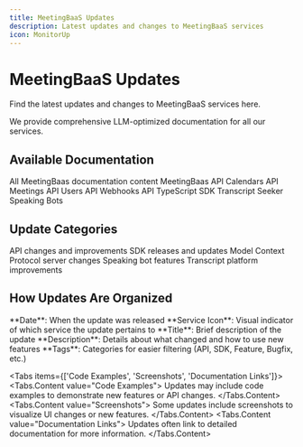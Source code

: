 ```yaml
---
title: MeetingBaaS Updates
description: Latest updates and changes to MeetingBaaS services
icon: MonitorUp
---
```


# MeetingBaaS Updates

Find the latest updates and changes to MeetingBaaS services here.

<Callout type="info">
  We provide comprehensive LLM-optimized documentation for all our services.
</Callout>

## Available Documentation

<Cards>
  <Card title="All Documentation" href="/llms/all">
    All MeetingBaas documentation content
  </Card>
  <Card title="API Reference" href="/llms/api">
    MeetingBaas API
  </Card>
  <Card title="Calendars API" href="/llms/calendars">
    Calendars API
  </Card>
  <Card title="Meetings API" href="/llms/meetings">
    Meetings API
  </Card>
  <Card title="Users API" href="/llms/users">
    Users API
  </Card>
  <Card title="Webhooks API" href="/llms/webhooks">
    Webhooks API
  </Card>
  <Card title="TypeScript SDK" href="/llms/typescript-sdk">
    TypeScript SDK
  </Card>
  <Card title="Transcript Seeker" href="/llms/transcript-seeker">
    Transcript Seeker
  </Card>
  <Card title="Speaking Bots" href="/llms/speaking-bots">
    Speaking Bots
  </Card>
</Cards>

## Update Categories

<Cards>
  <Card title="API Updates" href="/docs/updates/api">
    API changes and improvements
  </Card>
  <Card title="TypeScript SDK Updates" href="/docs/updates/typescript-sdk">
    SDK releases and updates
  </Card>
  <Card title="MCP Servers Updates" href="/docs/updates/mcp-servers">
    Model Context Protocol server changes
  </Card>
  <Card title="Speaking Bots Updates" href="/docs/updates/speaking-bots">
    Speaking bot features
  </Card>
  <Card
    title="Transcript Seeker Updates"
    href="/docs/updates/transcript-seeker"
  >
    Transcript platform improvements
  </Card>
</Cards>

## How Updates Are Organized

<Steps>
  <Step>**Date**: When the update was released</Step>
  <Step>
    **Service Icon**: Visual indicator of which service the update pertains to
  </Step>
  <Step>**Title**: Brief description of the update</Step>
  <Step>
    **Description**: Details about what changed and how to use new features
  </Step>
  <Step>
    **Tags**: Categories for easier filtering (API, SDK, Feature, Bugfix, etc.)
  </Step>
</Steps>

<Tabs items={['Code Examples', 'Screenshots', 'Documentation Links']}>
  <Tabs.Content value="Code Examples">
    Updates may include code examples to demonstrate new features or API
    changes.
  </Tabs.Content>
  <Tabs.Content value="Screenshots">
    Some updates include screenshots to visualize UI changes or new features.
  </Tabs.Content>
  <Tabs.Content value="Documentation Links">
    Updates often link to detailed documentation for more information.
  </Tabs.Content>
</Tabs>
